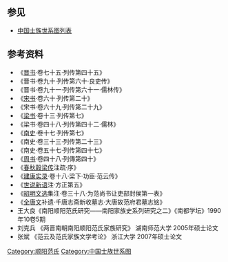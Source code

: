 <center>
{{chart/start}}
{{chart|border=0 | | | | | | | | | | | | | | | | | | |:| ad |ad=过继 }}
{{chart | | | | | | | | | | | | | Gu |Gu=[[范晷|范晷]] }}
{{chart | | | | | | | | | |,|-|-|-|+|-|-|-|.|}}
{{chart | | | | | | | | | Gu | | Zh | | Ji |Gu=[[范广_(晋朝)|范广]]|Zh=[[范稚|范稚]]|Ji=都亭侯<br>[[范坚|范坚]] }}
{{chart | | | | | | | | | | | | | |!| | | |!}}
{{chart | | | | | | | | | | | | | Wa | | Qi |Wa=武兴穆侯<br>[[范汪|范汪]]|Qi=[[范启|范启]] }}
{{chart | |,|-|-|-|-|-|-|-|-|-|-|-|+|-|-|-|v|-|-|-|-|-|-|-|-|-|-|-|-|-|-|-|.|}}
{{chart | Ka | | | | | | | | | | Ni | | Ga | | | | | | | | | | | | | | Sl |Ka=武兴县侯<br>[[范康_(東晉)|范康]]|Ni=阳遂乡侯<br>[[范宁|范宁]]|Ga=[[范盖|范盖]]|Sl=[[范少连|范少连]] }}
{{chart | |!| | | | | | | | | | | |)|-|-|-|v|-|-|-|.| | | | | | | | | | | |!}}
{{chart | Hz | | | | | | | | | | Ta | | Yo | | Ka | | | | | | | | | | Mo |Hz=武兴县侯<br>[[范弘之|范弘之]]|Ta=阳遂宣侯<br>[[范泰|范泰]]|Yo=[[范雍_(刘宋)|范雍]]|Ka=[[范凯|范凯]]|Mo=□ }}
{{chart | |L|~|~|~|~|~|~|~|~|~|~|~|t|~|~|7| | | | | | | | | | | | | | | | |!}}
{{chart | |,|-|-|-|v|-|-|-|v|-|-|-|+|-|-|*|v|-|-|-|v|-|-|-|.| | | | | | | |!}}
{{chart | An | | Wx | | So | | Ya | | Ye | | Xs | | Gy | | | | | | Qz |An=[[范昂|范昂]]|Wx=[[王锡_(刘宋)|王锡]]妻|So=[[范嵩|范嵩]]|Ya=[[范晏|范晏]]|Ye=武兴县五等侯<br>[[范晔_(刘宋)|范晔]]|Xs=[[谢述|谢述]]妻|Gy=[[范广渊|范广渊]]|Qz=[[范璩之|范璩之]] }}
{{chart | | | | | | | | | | | | | |,|-|-|-|+|-|-|-|.| | | |,|-|-|-|-|-|-|-|+|-|-|-|.| |}}
{{chart | | | | | | | | | | | | | Ai | | Ya | | Sw | | Me | | | | | | Ka | | Sm |Ai=[[范蔼|范蔼]]|Ya=[[范遥_(刘宋)|范遥]]|Sw=[[范叔蔞|范叔蔞]]|Me=[[范濛|范濛]]|Ka=[[范抗|范抗]]|Sm=[[袁淑明|袁淑明]]妻 }}
{{chart | | | | | | | | | | | | | |!| | | | | | | | | | | |!| | | | | | | |!}}
{{chart | | | | | | | | | | | | | Ll | | | | | | | | | | Zh | | | | | | Yu |Ll=[[范鲁连|范鲁连]]|Zh=[[范缜|范缜]]|Yu=霄城文侯<br>[[范云_(南朝)|范云]] }}
{{chart | | | | | | | | | | | | | | | | | | | | | | | | | |!| | | |,|-|-|-|+|-|-|-|.|}}
{{chart | | | | | | | | | | | | | | | | | | | | | | | | | Xu | | Xc | | Zj | | Tf |Xu=[[范胥|范胥]]|Xc=霄城县侯<br>[[范孝才|范孝才]]|Zj=苞信县子<br>[[范祖解|范祖解]]|Tf=[[萧纲|萧纲]]妃}}
{{chart | | | | | | | | | | | | | | | | | | | | | | | | | |)|-|-|-|.| | | |!}}
{{chart | | | | | | | | | | | | | | | | | | | | | | | | | Di | | Ju | | Sg |Di=[[范迪|范迪]]|Ju=[[范遹|范遹]]|Sg=[[范世贵|范世贵]]}}
{{chart | | | | | | | | | | | | | | | | | | | | | | | | | |!| | | | | | | |!}}
{{chart | | | | | | | | | | | | | | | | | | | | | | | | | Po | | | | | | Zx |Po=[[范裒|范裒]]|Zx=[[范志玄|范志玄]] }}
{{chart/end}}
</center>


==参见==
*[[中国士族世系图列表|中国士族世系图列表]]
==参考资料==
*《[[晋书|晋书]]·卷七十五·列传第四十五》
*《晋书·卷九十·列传第六十·良吏传》
*《晋书·卷九十一·列传第六十一·儒林传》
*《[[宋书|宋书]]·卷六十·列传第二十》
*《宋书·卷六十九·列传第二十九》
*《[[梁书|梁书]]·卷十三·列传第七》
*《梁书·卷四十八·列传第四十二·儒林》
*《[[南史|南史]]·卷十七·列传第七》
*《南史·卷三十三·列传第二十三》
*《南史·卷五十七·列传第四十七》
*《[[周书|周书]]·卷四十八·列傳第四十》
*《[[春秋穀梁传|春秋穀梁传]]注疏·序》
*《[[建康实录|建康实录]]·卷十八·梁下·功臣·范云传》
*《[[世说新语|世说新语]]注·方正第五》
*《[[昭明文选|昭明文选]]集注·卷三十八·为范尚书让吏部封侯第一表》
*《[[全唐文|全唐文]]补遗·千唐志斋新收墓志·大唐故范府君墓志铭》
*王大良《南阳顺阳范氏研究——南阳家族史系列研究之二》《南都学坛》1990年10卷5期
*刘克兵 《两晋南朝南阳顺阳范氏家族研究》 湖南师范大学 2005年硕士论文
*张斌 《范云及范氏家族文学考论》 浙江大学 2007年硕士论文

[[Category:顺阳范氏|Category:顺阳范氏]]
[[Category:中国士族世系图|Category:中国士族世系图]]
